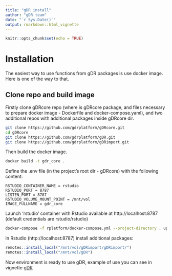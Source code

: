 ```yaml
---
title: "gDR install"
author: "gDR team"
date: "`r Sys.Date()`"
output: rmarkdown::html_vignette
---
```


```r
knitr::opts_chunk$set(echo = TRUE)
```

# Installation

The easiest way to use functions from gDR packages is use docker image. Here is one of the way to that. 

## Clone repo and build image

Firstly clone gDRcore repo (where is gDRcore package, and files necessary to prepare docker image - Dockerfile and docker-compose.yaml), and two additional repos with additional packages inside gDRcore dir.

```sh
git clone https://github.com/gdrplatform/gDRcore.git
cd gDRcore
git clone https://github.com/gdrplatform/gDR.git
git clone https://github.com/gdrplatform/gDRimport.git
```

Then build the docker image.
```sh
docker build -t gdr_core .
```

Define the .env file (in the project's root dir - gDRcore) with the following content:
```{eval=FALSE}
RSTUDIO_CONTAINER_NAME = rstudio
RSTUDIO_PORT = 8787
LISTEN_PORT = 8787
RSTUDIO_VOLUME_MOUNT_POINT = /mnt/vol
IMAGE_FULLNAME = gdr_core
```

Launch 'rstudio' container with Rstudio available at http://localhost:8787 (default credentials are rstudio/rstudio)
```sh
docker-compose -f rplatform/docker-compose.yml --project-directory . up -d --force-recreate
```

In Rstudio (http://localhost:8787) install additional packages:
```r
remotes::install_local("/mnt/vol/gDRimport/gDRimport/")
remotes::install_local("/mnt/vol/gDR")
```

Now environment is ready to use gDR, example of use you can see in vignette [gDR](gDR.html)
